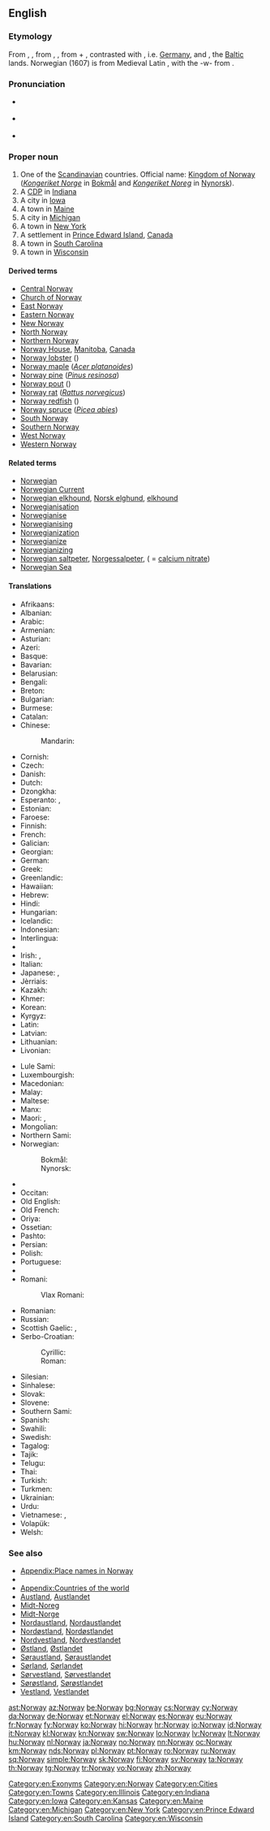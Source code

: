 ==English==
{{wikipedia}}

===Etymology===
From {{etyl|ang|en}} {{term|Norweg|lang=ang}}, {{term|Norþweg|lang=ang}}, from {{etyl|non|en}} {{term|Norvegr||north way|lang=non}}, {{term|Norðvegr|lang=non}}, from {{term|norðr|lang=non||north}} + {{term|vegr|lang=non||way}}, contrasted with {{term|suthrvegar||south way|lang=non}}, i.e. [[w:Germany|Germany]], and {{term|austrvegr||east way|lang=non}}, the [[w:Baltic states|Baltic]] lands. Norwegian (1607) is from Medieval Latin {{term|Norvegia|lang=la}}, with the -w- from {{term|Norway|lang=en}}.

===Pronunciation===
* {{a|UK}} {{IPA|/ˈnɔː.weɪ/|lang=en}}
* {{a|US}} {{IPA|/ˈnɔɹ.weɪ/|lang=en}}
* {{audio|en-us-Norway.ogg|Audio (US)|lang=en}}

===Proper noun===
{{en-proper noun}}

# One of the [[Scandinavian]] countries. Official name: [[Kingdom of Norway]] (''[[Kongeriket Norge]]'' in [[Bokmål]] and ''[[Kongeriket Noreg]]'' in [[Nynorsk]]).
# A [[CDP]] in [[Indiana]]
# A city in [[Iowa]]
# A town in [[Maine]]
# A city in [[Michigan]]
# A town in [[New York]]
# A settlement in [[Prince Edward Island]], [[Canada]]
# A town in [[South Carolina]]
# A town in [[Wisconsin]]

====Derived terms====
* [[Central Norway]]
* [[Church of Norway]]
* [[East Norway]]
* [[Eastern Norway]]
* [[New Norway]]
* [[North Norway]]
* [[Northern Norway]]
* [[Norway House]], [[Manitoba]], [[Canada]]
* [[Norway lobster]] ({{taxlink|Nephrops norvegicus|species|noshow=1}})
* [[Norway maple]] (''[[Acer platanoides]]'')
* [[Norway pine]] (''[[Pinus resinosa]]'')
* [[Norway pout]] ({{taxlink|Trisopterus esmarkii|species|noshow=1}})
* [[Norway rat]] (''[[Rattus norvegicus]]'')
* [[Norway redfish]] ({{taxlink|Sebastes viviparus|species|noshow=1}})
* [[Norway spruce]] (''[[Picea abies]]'')
* [[South Norway]]
* [[Southern Norway]]
* [[West Norway]]
* [[Western Norway]]

====Related terms====
* [[Norwegian]]
* [[Norwegian Current]]
* [[Norwegian elkhound]], [[Norsk elghund]], [[elkhound]]
* [[Norwegianisation]]
* [[Norwegianise]]
* [[Norwegianising]]
* [[Norwegianization]]
* [[Norwegianize]]
* [[Norwegianizing]]
* [[Norwegian saltpeter]], [[Norgessalpeter]], ( = [[calcium nitrate]])
* [[Norwegian Sea]]

====Translations====
{{trans-top|Scandinavian country}}
* Afrikaans: {{t|af|Noorweë}}
* Albanian: {{t+|sq|Norvegjia}}
* Arabic: {{t|ar|النرويج|m|tr=Al-Narwiij}}
* Armenian: {{t|hy|Նորվեգիա|sc=Armn}}
* Asturian: {{t+|ast|Noruega|f}}
* Azeri: {{t+|az|Norveç}}
* Basque: {{t+|eu|Norvegia}}
* Bavarian: {{t|bar|Norwegn}}
* Belarusian: {{t|be|Нарвегія|f|tr=Narvéhija|sc=Cyrl}}
* Bengali: {{t|bn|নরওয়ে|tr=Nar'ōẏē|sc=Beng}}
* Breton: {{t|br|Norvegia}}
* Bulgarian: {{t+|bg|Норвегия|f|tr=Norvégija|sc=Cyrl}}
* Burmese: {{t|my|နော်ဝေနိုင်ငံ|sc=Mymr}}
* Catalan: {{t+|ca|Noruega|f}}
* Chinese:
*: Mandarin: {{t+|cmn|挪威|tr=Nuówēi|sc=Hani}}
* Cornish: {{t|kw|Norgagh|m}}
* Czech: {{t+|cs|Norsko|n}}
* Danish: {{t+|da|Norge|n}}
* Dutch: {{t+|nl|Noorwegen}}
* Dzongkha: {{t|dz|ནོ་ཝེ་|sc=Tibt}}
* Esperanto: {{t|eo|Norvegio}}, {{t|eo|Norvegujo}}
* Estonian: {{t+|et|Norra}}
* Faroese: {{t+|fo|Noreg|n}}
* Finnish: {{t+|fi|Norja}}
* French: {{t+|fr|Norvège|f}}
* Galician: {{t+|gl|Noruega|f}}
* Georgian: {{t|ka|ნორვეგია|sc=Geor}}
* German: {{t+|de|Norwegen|n}}
* Greek: {{t+|el|Νορβηγία|f|tr=Norvigía}}
* Greenlandic: {{t+|kl|Norge}}
* Hawaiian: {{t|haw|Nolewai}}
* Hebrew: {{t|he|נורווגיה|f|tr=Norvegia}}
* Hindi: {{t+|hi|नॉर्वे|tr=norve}}
* Hungarian: {{t+|hu|Norvégia}}
* Icelandic: {{t+|is|Noregur|m}}
* Indonesian: {{t|id|Norwegia}}
* Interlingua: {{t|ia|Norvegia}}
* {{trreq|Interlingue}}
* Irish: {{t|ga|Iorua|f|alt=An Iorua}}, {{t|ga|Ríocht na hIorua|f}}
* Italian: {{t+|it|Norvegia|f}}
* Japanese: {{t+|ja|ノルウェー|tr=Noruwē}}, {{qualifier|obsolete}} {{t|ja|諾威}}
* Jèrriais: {{t|roa-jer|Norouague|f}}
* Kazakh: {{t|kk|Норвегия|tr=Norvegiya|sc=Cyrl}}
* Khmer: {{t|km|​ន័រវែស|tr=nour vaes|sc=Khmr}}
* Korean: {{t+|ko|노르웨이|tr=Noreuwei|sc=Hang}}
* Kyrgyz: {{t|ky|Норвегия|tr=Norvegiya|sc=Cyrl}}
* Latin: {{t|la|Norvegia|f}}
* Latvian: {{t+|lv|Norvēģija|f}}
* Lithuanian: {{t+|lt|Norvegija}}
* Livonian: {{t|liv|Norvēgmō}}
{{trans-mid}}
* Lule Sami: {{t|smj|Vuodna}}
* Luxembourgish: {{t+|lb|Norwegen|n}}
* Macedonian: {{t+|mk|Норвешка|f|tr=Norvéška|sc=Cyrl}}
* Malay: {{t|ms|Norway}}
* Maltese: {{t|mt|Norveġja}}
* Manx: {{t|gv|Loghlyn}}
* Maori: {{t|mi|Nōwei}}, {{t|mi|Norowe}}
* Mongolian: {{t+|mn|Норвеги|tr=Norvegi|sc=Cyrl}}
* Northern Sami: {{t|se|Norga}}
* Norwegian:
*: Bokmål: {{t+|no|Norge|n}}
*: Nynorsk: {{t+|no|Noreg|n}}
* {{trreq|Novial}}
* Occitan: {{t+|oc|Norvègia|f}}
* Old English: {{t|ang|Norþweġ|m}}
* Old French: {{t|fro|Norweie|f}}
* Oriya: {{t|or|ନରୱେ|tr=naraẇē|sc=Orya}}
* Ossetian: {{t|os|Норвеги|tr=Norvegi|sc=Cyrl}}
* Pashto: {{t|ps|ناروې|sc=ps-Arab}}
* Persian: {{t+|fa|نروژ|tr=Norvež}}
* Polish: {{t+|pl|Norwegia|f}}
* Portuguese: {{t+|pt|Noruega|f}}
* {{trreq|Punjabi}}
* Romani:
*: Vlax Romani: {{t|rmy|Norvejiya}}
* Romanian: {{t+|ro|Norvegia|f}}
* Russian: {{t+|ru|Норвегия|f|tr=Norvégija}}
* Scottish Gaelic: {{t|gd|Nirribhidh|f}}, {{t|gd|Lochlann|m|f}}
* Serbo-Croatian:
*: Cyrillic: {{t|sh|Норвешка|f|sc=Cyrl}}
*: Roman: {{t+|sh|Norveška|f}}
* Silesian: {{t|szl|Norwygijo|f}}
* Sinhalese: {{t|si|නෝර්වේ|tr=nōrvē|sc=Sinh}}
* Slovak: {{t|sk|Nórsko|n}}
* Slovene: {{t|sl|Norvéška|f}}
* Southern Sami: {{t|sma|Nöörje}}
* Spanish: {{t+|es|Noruega|f}}
* Swahili: {{t+|sw|Norwe}}
* Swedish: {{t+|sv|Norge|n}}
* Tagalog: {{t|tl|Noruwega}}
* Tajik: {{t|tg|Норвегия|tr=Norvegiya|sc=Cyrl}}
* Telugu: {{t+|te|నార్వే|tr=Nārvē|sc=Telu}}
* Thai: {{t+|th|นอร์เวย์|tr=nor-way}}
* Turkish: {{t+|tr|Norveç}}
* Turkmen: {{t|tk|Norwegiýa}}
* Ukrainian: {{t+|uk|Норвегія|f|tr=Norvéhija|sc=Cyrl}}
* Urdu: {{t|ur|ناروے|tr=norve}}
* Vietnamese: {{t+|vi|Na Uy}}, {{t|vi|nước Na uy}}
* Volapük: {{t+|vo|Norgän}}
* Welsh: {{t+|cy|Norwy|f}}
{{trans-bottom}}

===See also===
* [[Appendix:Place names in Norway]]
* {{list:countries of Europe/en}}
* [[Appendix:Countries of the world]]
* [[Austland]], [[Austlandet]]
* [[Midt-Noreg]]
* [[Midt-Norge]]
* [[Nordaustland]], [[Nordaustlandet]]
* [[Nordøstland]], [[Nordøstlandet]]
* [[Nordvestland]], [[Nordvestlandet]]
* [[Østland]], [[Østlandet]]
* [[Søraustland]], [[Søraustlandet]]
* [[Sørland]], [[Sørlandet]]
* [[Sørvestland]], [[Sørvestlandet]]
* [[Sørøstland]], [[Sørøstlandet]]
* [[Vestland]], [[Vestlandet]]

[[Category:en:Exonyms]]
[[Category:en:Norway]]
[[Category:en:Cities]]
[[Category:en:Towns]]
[[Category:en:Illinois]]
[[Category:en:Indiana]]
[[Category:en:Iowa]]
[[Category:en:Kansas]]
[[Category:en:Maine]]
[[Category:en:Michigan]]
[[Category:en:New York]]
[[Category:en:Prince Edward Island]]
[[Category:en:South Carolina]]
[[Category:en:Wisconsin]]

[[ast:Norway]]
[[az:Norway]]
[[be:Norway]]
[[bg:Norway]]
[[cs:Norway]]
[[cy:Norway]]
[[da:Norway]]
[[de:Norway]]
[[et:Norway]]
[[el:Norway]]
[[es:Norway]]
[[eu:Norway]]
[[fr:Norway]]
[[fy:Norway]]
[[ko:Norway]]
[[hi:Norway]]
[[hr:Norway]]
[[io:Norway]]
[[id:Norway]]
[[it:Norway]]
[[kl:Norway]]
[[kn:Norway]]
[[sw:Norway]]
[[lo:Norway]]
[[lv:Norway]]
[[lt:Norway]]
[[hu:Norway]]
[[nl:Norway]]
[[ja:Norway]]
[[no:Norway]]
[[nn:Norway]]
[[oc:Norway]]
[[km:Norway]]
[[nds:Norway]]
[[pl:Norway]]
[[pt:Norway]]
[[ro:Norway]]
[[ru:Norway]]
[[sq:Norway]]
[[simple:Norway]]
[[sk:Norway]]
[[fi:Norway]]
[[sv:Norway]]
[[ta:Norway]]
[[th:Norway]]
[[tg:Norway]]
[[tr:Norway]]
[[vo:Norway]]
[[zh:Norway]]